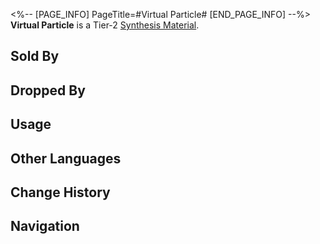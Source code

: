 <%-- [PAGE_INFO]
PageTitle=#Virtual Particle#
[END_PAGE_INFO] --%>
{{Item Infobox
|id          = 181002
|image       = Item Virtual Particle.png{{subst:void|<!--$UPLOAD:<<SpriteOutput/ItemFigures/181002.png>-<Item Virtual Particle.png>-<Item Icons>>-->}}
|type        = Synthesis Material
|invCategory = Other Materials
|rarity      = 2
|effect      = 
|description = Tier 2 Synthesis Material
|source1     = [[Storage Zone: Baryons or other enemies]]
|source2     = [[Found in destructible objects in the Herta Space Station]]
|source3     = [[Grocery Stand]]
}}
{{Description|Tiny particles commonly found in the universe but cannot be observed in theory.<br />Scientists are good at transforming theories into reality.<br /><br />''"I've got a virtual particle and an anti virtual particle here. How do we turn them into a real particle and a real antiparticle? Now, look closely..."''}}
'''Virtual Particle''' is a Tier-2 [[Synthesis Material]].

==Sold By==
{{Shop Availability}}

==Dropped By==
{{Dropped By}}

==Usage==
{{Craft Usage}}

==Other Languages==
{{Other Languages
|en   = Virtual Particle
|zhs  = 虚粒子
|zht  = 虛粒子
|ja   = 仮想粒子
|ko   = 가상 입자
|es   = Partícula virtual
|fr   = Particule virtuelle
|ru   = Мнимые частицы
|th   = Virtual Particle
|vi   = Hạt Ảo
|de   = Virtuelles Teilchen
|id   = Virtual Particle
|pt   = Partícula Virtual
}}

==Change History==
{{Change History|1.0}}

==Navigation==
{{Synthesis Material Navbox}}